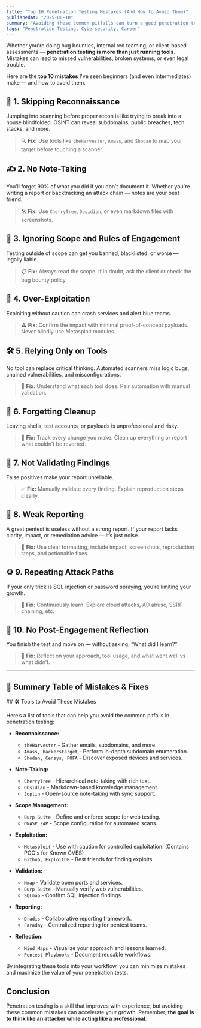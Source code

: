 ```yaml
---
title: "Top 10 Penetration Testing Mistakes (And How to Avoid Them)"
publishedAt: "2025-06-10"
summary: "Avoiding these common pitfalls can turn a good penetration tester into a great one. Learn the top 10 mistakes beginners make and how to stay clear of them."
tags: "Penetration Testing, Cybersecurity, Career"
---
```


Whether you're doing bug bounties, internal red teaming, or client-based assessments — **penetration testing is more than just running tools.** Mistakes can lead to missed vulnerabilities, broken systems, or even legal trouble.

Here are the **top 10 mistakes** I've seen beginners (and even intermediates) make — and how to avoid them.

## 🚫 1. Skipping Reconnaissance

Jumping into scanning before proper recon is like trying to break into a house blindfolded. OSINT can reveal subdomains, public breaches, tech stacks, and more.

> 🔍 **Fix:** Use tools like `theHarvester`, `Amass`, and `Shodan` to map your target before touching a scanner.

## ✍️ 2. No Note-Taking

You’ll forget 90% of what you did if you don’t document it. Whether you're writing a report or backtracking an attack chain — notes are your best friend.

> 🛠 **Fix:** Use `CherryTree`, `Obsidian`, or even markdown files with screenshots.

## 🔦 3. Ignoring Scope and Rules of Engagement

Testing outside of scope can get you banned, blacklisted, or worse — legally liable.

> 📋 **Fix:** Always read the scope. If in doubt, ask the client or check the bug bounty policy.

## 🧨 4. Over-Exploitation

Exploiting without caution can crash services and alert blue teams.

> ⚠️ **Fix:** Confirm the impact with minimal proof-of-concept payloads. Never blindly use Metasploit modules.

## 🛠 5. Relying Only on Tools

No tool can replace critical thinking. Automated scanners miss logic bugs, chained vulnerabilities, and misconfigurations.

> 🧠 **Fix:** Understand what each tool does. Pair automation with manual validation.

## 🧼 6. Forgetting Cleanup

Leaving shells, test accounts, or payloads is unprofessional and risky.

> 🧽 **Fix:** Track every change you make. Clean up everything or report what couldn’t be reverted.

## 🔁 7. Not Validating Findings

False positives make your report unreliable.

> ✅ **Fix:** Manually validate every finding. Explain reproduction steps clearly.

## 🧱 8. Weak Reporting

A great pentest is useless without a strong report. If your report lacks clarity, impact, or remediation advice — it’s just noise.

> 📑 **Fix:** Use clear formatting, include impact, screenshots, reproduction steps, and actionable fixes.

## ⚙️ 9. Repeating Attack Paths

If your only trick is SQL injection or password spraying, you’re limiting your growth.

> 🔄 **Fix:** Continuously learn. Explore cloud attacks, AD abuse, SSRF chaining, etc.

## 🧭 10. No Post-Engagement Reflection

You finish the test and move on — without asking, “What did I learn?”

> 🧠 **Fix:** Reflect on your approach, tool usage, and what went well vs what didn’t.

---

## 🧾 Summary Table of Mistakes & Fixes

<Table
  data={{
    headers: ["Mistake", "Why It’s a Problem"],
    rows: [
      ["Skipping Recon", "Missed entry points and attack vectors."],
      ["No Note-Taking", "Forgetting critical steps and findings."],
      ["Ignoring Scope", "Risk of legal issues and disqualification."],
      ["Over-Exploitation", "System crashes and unnecessary alerts."],
      ["Tool Dependency", "Missing complex or logical vulnerabilities."],
      ["Forgetting Cleanup", "Leaving behind evidence or backdoors."],
      ["Not Validating Findings", "False positives and client mistrust."],
      ["Weak Reporting", "Poor communication of value and risk."],
      ["Repeating Attack Paths", "Stagnant skillset and missed opportunities."],
      ["No Reflection", "Slower improvement and poor growth trajectory."],
    ],
  }}
/>
## 🛠️ Tools to Avoid These Mistakes

Here’s a list of tools that can help you avoid the common pitfalls in penetration testing:

- **Reconnaissance:**
    - `theHarvester` - Gather emails, subdomains, and more.
    - `Amass, hackerstarget` - Perform in-depth subdomain enumeration.
    - `Shodan, Censys, FOFA` - Discover exposed devices and services.

- **Note-Taking:**
    - `CherryTree` - Hierarchical note-taking with rich text.
    - `Obsidian` - Markdown-based knowledge management.
    - `Joplin` - Open-source note-taking with sync support.

- **Scope Management:**
    - `Burp Suite` - Define and enforce scope for web testing.
    - `OWASP ZAP` - Scope configuration for automated scans.

- **Exploitation:**
    - `Metasploit` - Use with caution for controlled exploitation. (Contains POC's for Known CVES)
    - `Github, ExploitDB` - Best friends for finding exploits.

- **Validation:**
    - `Nmap` - Validate open ports and services.
    - `Burp Suite` - Manually verify web vulnerabilities.
    - `SQLmap` - Confirm SQL injection findings.

- **Reporting:**
    - `Dradis` - Collaborative reporting framework.
    - `Faraday` - Centralized reporting for pentest teams.

- **Reflection:**
    - `Mind Maps` - Visualize your approach and lessons learned.
    - `Pentest Playbooks` - Document reusable workflows.

By integrating these tools into your workflow, you can minimize mistakes and maximize the value of your penetration tests.

## Conclusion
Penetration testing is a skill that improves with experience, but avoiding these common mistakes can accelerate your growth. Remember, **the goal is to think like an attacker while acting like a professional**.
